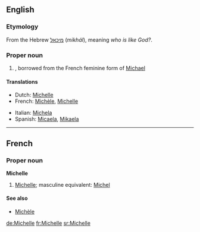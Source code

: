 ==English==
===Etymology===
From the Hebrew [[מיכאל]] (''mikhál''), meaning ''who is like God?''.

===Proper noun===
{{en-proper noun}}
#{{given name|female||}} , borrowed from the French feminine form of [[Michael]]

====Translations====
{{top}}
*Dutch: [[Michelle#Dutch|Michelle]]
*French: [[Michèle]], [[Michelle]]
{{mid}}
*Italian: [[Michela]]
*Spanish: [[Micaela]], [[Mikaela]]
{{bottom}}

----

==French==
===Proper noun===
'''Michelle'''
#{{given name|female||fr:}} [[Michelle#English|Michelle]]; masculine equivalent: [[Michel]]

====See also====
*[[Michèle]]
[[de:Michelle]]
[[fr:Michelle]]
[[sr:Michelle]]